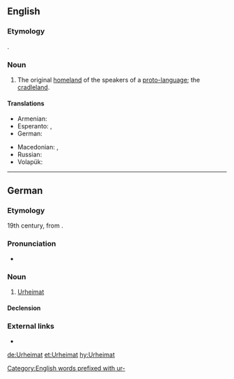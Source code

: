 ==English==

===Etymology===
{{borrowing|en|de|Urheimat||original homeland}}.

===Noun===
{{wikipedia}}
{{en-noun|s|Urheimaten}}

# The original [[homeland]] of the speakers of a [[proto-language]]; the [[cradleland]].

====Translations====
{{trans-top|the original homeland}}
* Armenian: {{t+|hy|նախահայրենիք}}
* Esperanto: {{t|eo|prahejmregiono}}, {{t|eo|prahejmlando}}
* German: {{t+|de|Urheimat|f}}
{{trans-mid}}
* Macedonian: {{t|mk|прародина|f|sc=Cyrl}}, {{t|mk|прататковина|f|sc=Cyrl}}
* Russian: {{t+|ru|праро́дина|f}}
* Volapük: {{t|vo|rulomän}}
{{trans-bottom}}

[[Category:English words prefixed with ur-]]

----

==German==
{{wikipedia|lang=de}}

===Etymology===
19th century, from {{prefix|de|ur|Heimat|t1=proto-, primitive, original|t2=home, homeland}}.

===Pronunciation===
* {{IPA|/ˈʔuːɐ̯ˌhaɪ̯maːt/|lang=de}}

===Noun===
{{de-noun|f||Urheimaten}}

# [[#English|Urheimat]]

====Declension====
{{de-decl-noun-f|en}}

===External links===
* {{R:Duden}}

[[de:Urheimat]]
[[et:Urheimat]]
[[hy:Urheimat]]